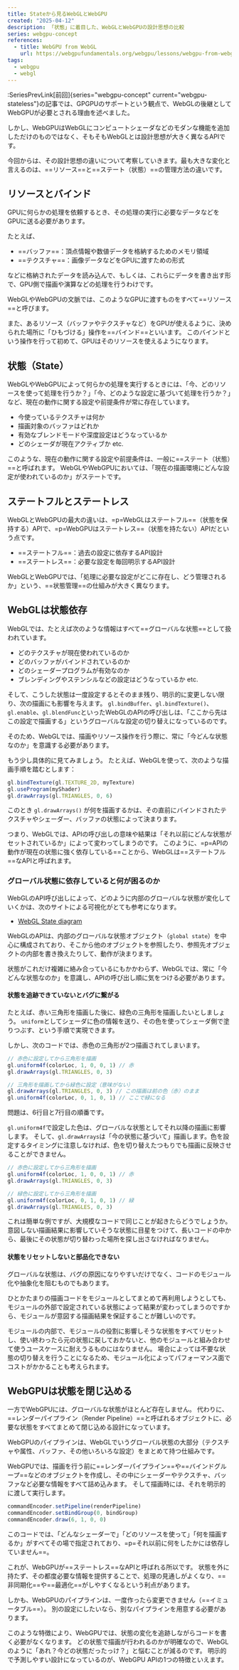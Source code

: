 ```yaml
---
title: Stateから見るWebGLとWebGPU
created: "2025-04-12"
description: 「状態」に着目した、WebGLとWebGPUの設計思想の比較
series: webgpu-concept
references:
  - title: WebGPU from WebGL
    url: https://webgpufundamentals.org/webgpu/lessons/webgpu-from-webgl.html
tags:
  - webgpu
  - webgl
---
```




:SeriesPrevLink[前回]{series="webgpu-concept" current="webgpu-stateless"}の記事では、GPGPUのサポートという観点で、WebGLの後継としてWebGPUが必要とされる理由を述べました。

しかし、WebGPUはWebGLにコンピュートシェーダなどのモダンな機能を追加しただけのものではなく、そもそもWebGLとは設計思想が大きく異なるAPIです。

今回からは、その設計思想の違いについて考察していきます。最も大きな変化と言えるのは、==リソース==と==ステート（状態）==の管理方法の違いです。

## リソースとバインド

GPUに何らかの処理を依頼するとき、その処理の実行に必要なデータなどをGPUに送る必要があります。

たとえば、

- ==バッファ==：頂点情報や数値データを格納するためのメモリ領域
- ==テクスチャ==：画像データなどをGPUに渡すための形式

などに格納されたデータを読み込んで、もしくは、これらにデータを書き出す形で、GPU側で描画や演算などの処理を行うわけです。

WebGLやWebGPUの文脈では、このようなGPUに渡すものをすべて==リソース==と呼びます。

また、あるリソース（バッファやテクスチャなど）をGPUが使えるように、決められた場所に「ひもづける」操作を==バインド==といいます。
このバインドという操作を行って初めて、GPUはそのリソースを使えるようになります。

## 状態（State）

WebGLやWebGPUによって何らかの処理を実行するときには、「今、どのリソースを使って処理を行うか？」「今、どのような設定に基づいて処理を行うか？」など、現在の動作に関する設定や前提条件が常に存在しています。

- 今使っているテクスチャは何か
- 描画対象のバッファはどれか
- 有効なブレンドモードや深度設定はどうなっているか
- どのシェーダが現在アクティブか
  etc.

このような、現在の動作に関する設定や前提条件は、一般に==ステート（状態）==と呼ばれます。
WebGLやWebGPUにおいては、「現在の描画環境にどんな設定が使われているのか」がステートです。

## ステートフルとステートレス

WebGLとWebGPUの最大の違いは、=p=WebGLはステートフル==（状態を保持する）APIで、=p=WebGPUはステートレス==（状態を持たない）APIだという点です。

- ==ステートフル==：過去の設定に依存するAPI設計
- ==ステートレス==：必要な設定を毎回明示するAPI設計

WebGLとWebGPUでは、「処理に必要な設定がどこに存在し、どう管理されるか」という、==状態管理==の仕組みが大きく異なります。

## WebGLは状態依存

WebGLでは、たとえば次のような情報はすべて==グローバルな状態==として扱われています。

- どのテクスチャが現在使われているのか
- どのバッファがバインドされているのか
- どのシェーダープログラムが有効なのか
- ブレンディングやステンシルなどの設定はどうなっているか
  etc.

そして、こうした状態は一度設定するとそのまま残り、明示的に変更しない限り、次の描画にも影響を与えます。
`gl.bindBuffer`、`gl.bindTexture()`、`gl.enable`、`gl.blendFunc`といったWebGLのAPIの呼び出しは、「ここから先はこの設定で描画する」というグローバルな設定の切り替えになっているのです。

そのため、WebGLでは、描画やリソース操作を行う際に、常に「今どんな状態なのか」を意識する必要があります。

もう少し具体的に見てみましょう。
たとえば、WebGLを使って、次のような描画手順を踏むとします：

```js
gl.bindTexture(gl.TEXTURE_2D, myTexture)
gl.useProgram(myShader)
gl.drawArrays(gl.TRIANGLES, 0, 6)
```

このとき `gl.drawArrays()` が何を描画するかは、その直前にバインドされたテクスチャやシェーダー、バッファの状態によって決まります。

つまり、WebGLでは、APIの呼び出しの意味や結果は「それ以前にどんな状態がセットされているか」によって変わってしまうのです。
このように、=p=APIの動作が現在の状態に強く依存している==ことから、WebGLは==ステートフル==なAPIと呼ばれます。

### グローバル状態に依存していると何が困るのか

WebGLのAPI呼び出しによって、どのように内部のグローバルな状態が変化していくかは、次のサイトによる可視化がとても参考になります。

- [WebGL State diagram](https://webglfundamentals.org/webgl/lessons/resources/webgl-state-diagram.html)

<FigureBox src={img_WebglStateDiagram} />

WebGLのAPIは、内部のグローバルな状態オブジェクト（`global state`）を中心に構成されており、そこから他のオブジェクトを参照したり、参照先オブジェクトの内部を書き換えたりして、動作が決まります。

状態がこれだけ複雑に絡み合っているにもかかわらず、WebGLでは、常に「今どんな状態なのか」を意識し、APIの呼び出し順に気をつける必要があります。

#### 状態を追跡できていないとバグに繋がる

たとえば、赤い三角形を描画した後に、緑色の三角形を描画したいとしましょう。
`uniform`としてシェーダに色の情報を送り、その色を使ってシェーダ側で塗りつぶす、という手順で実現できます。

しかし、次のコードでは、赤色の三角形が2つ描画されてしまいます。

```js title="🤔 赤色の三角形が2つ描画されてしまう…" showLineNumbers {5-7}
// 赤色に設定してから三角形を描画
gl.uniform4f(colorLoc, 1, 0, 0, 1) // 赤
gl.drawArrays(gl.TRIANGLES, 0, 3)

// 三角形を描画してから緑色に設定（意味がない）
gl.drawArrays(gl.TRIANGLES, 0, 3) // この描画は前の色（赤）のまま
gl.uniform4f(colorLoc, 0, 1, 0, 1) // ここで緑になる
```

問題は、6行目と7行目の順番です。

`gl.uniform4f`で設定した色は、グローバルな状態としてそれ以降の描画に影響します。
そして、`gl.drawArrays`は「今の状態に基づいて」描画します。色を設定するタイミングに注意しなければ、色を切り替えたつもりでも描画に反映させることができません。

```js title="👍 正しい例：「色を設定してから描画」という順序を徹底" showLineNumbers {5-7}
// 赤色に設定してから三角形を描画
gl.uniform4f(colorLoc, 1, 0, 0, 1) // 赤
gl.drawArrays(gl.TRIANGLES, 0, 3)

// 緑色に設定してから三角形を描画
gl.uniform4f(colorLoc, 0, 1, 0, 1) // 緑
gl.drawArrays(gl.TRIANGLES, 0, 3)
```

これは簡単な例ですが、大規模なコードで同じことが起きたらどうでしょうか。
意図しない描画結果に影響していそうな状態に目星をつけて、長いコードの中から、最後にその状態が切り替わった場所を探し出さなければなりません。

#### 状態をリセットしないと部品化できない

グローバルな状態は、バグの原因になりやすいだけでなく、コードのモジュール化や抽象化を阻むものでもあります。

ひとかたまりの描画コードをモジュールとしてまとめて再利用しようとしても、モジュールの外部で設定されている状態によって結果が変わってしまうのですから、モジュールが意図する描画結果を保証することが難しいのです。

モジュールの内部で、モジュールの役割に影響しそうな状態をすべてリセットし、使い終わったら元の状態に戻しておかないと、他のモジュールと組み合わせて使うユースケースに耐えうるものにはなりません。
場合によっては不要な状態の切り替えを行うことになるため、モジュール化によってパフォーマンス面でコストがかかることも考えられます。

## WebGPUは状態を閉じ込める

一方でWebGPUには、グローバルな状態がほとんど存在しません。
代わりに、==レンダーパイプライン（Render Pipeline）==と呼ばれるオブジェクトに、必要な状態をすべてまとめて閉じ込める設計になっています。

WebGPUのパイプラインは、WebGLでいうグローバル状態の大部分（テクスチャや属性、バッファ、その他いろいろな設定）をまとめて持つ仕組みです。

WebGPUでは、描画を行う前に==レンダーパイプライン==や==バインドグループ==などのオブジェクトを作成し、その中にシェーダーやテクスチャ、バッファなど必要な情報をすべて詰め込みます。
そして描画時には、それを明示的に渡して実行します。

```js
commandEncoder.setPipeline(renderPipeline)
commandEncoder.setBindGroup(0, bindGroup)
commandEncoder.draw(6, 1, 0, 0)
```

このコードでは、「どんなシェーダーで」「どのリソースを使って」「何を描画するか」がすべてその場で指定されており、=p=それ以前に何をしたかには依存していません==。

これが、WebGPUが==ステートレス==なAPIと呼ばれる所以です。
状態を外に持たず、その都度必要な情報を提供することで、処理の見通しがよくなり、==非同期化==や==最適化==がしやすくなるという利点があります。

しかも、WebGPUのパイプラインは、一度作ったら変更できません（==イミュータブル==）。
別の設定にしたいなら、別なパイプラインを用意する必要があります。

このような特徴により、WebGPUでは、状態の変化を追跡しながらコードを書く必要がなくなります。
どの状態で描画が行われるのかが明確なので、WebGLのように「あれ？今どの状態だったっけ？」と悩むことが減るのです。
明示的で予測しやすい設計になっているのが、WebGPU APIの1つの特徴といえます。
